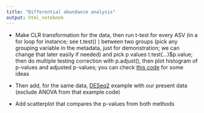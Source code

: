 ```yaml
---
title: "Differential abundance analysis"
output: html_notebook
---
```




- Make CLR transformation for the data, then run t-test for every ASV (in a for loop for instance; see t.test() ) between two groups (pick any grouping variable in the metadata, just for demonstration; we can change that later easily if needed) and pick p values t.test(...)$p.value; then do multiple testing correction with p.adjust(), then plot histogram of p-values and adjusted p-values; you can check [this code](https://github.com/microbiome/microbiome/blob/master/inst/extdata/check_wilcoxon.R) for some ideas

- Then add, for the same data, [DESeq2](https://github.com/microbiome/tutorials/blob/master/deseq2.Rmd) example with our present data (exclude ANOVA from that example code)


- Add scatterplot that compares the p-values from both methods



